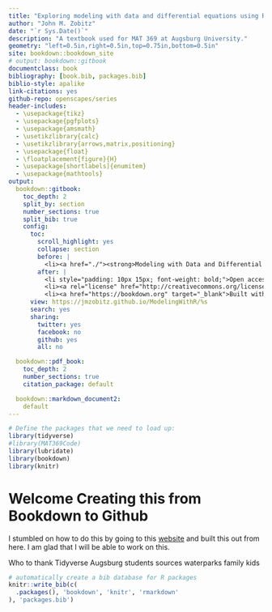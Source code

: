 ```yaml
--- 
title: "Exploring modeling with data and differential equations using R"
author: "John M. Zobitz"
date: "`r Sys.Date()`"
description: "A textbook used for MAT 369 at Augsburg University."
geometry: "left=0.5in,right=0.5in,top=0.75in,bottom=0.5in"
site: bookdown::bookdown_site
# output: bookdown::gitbook
documentclass: book
bibliography: [book.bib, packages.bib]
biblio-style: apalike
link-citations: yes
github-repo: openscapes/series
header-includes: 
  - \usepackage{tikz}
  - \usepackage{pgfplots}
  - \usepackage{amsmath}
  - \usetikzlibrary{calc}
  - \usetikzlibrary{arrows,matrix,positioning}
  - \usepackage{float}
  - \floatplacement{figure}{H}
  - \usepackage[shortlabels]{enumitem}
  - \usepackage{mathtools}
output:
  bookdown::gitbook:
    toc_depth: 2
    split_by: section
    number_sections: true
    split_bib: true
    config:
      toc:
        scroll_highlight: yes
        collapse: section
        before: |
          <li><a href="./"><strong>Modeling with Data and Differential Equations in R</strong><br>by John Zobitz</a></li>
        after: |
          <li style="padding: 10px 15px; font-weight: bold;">Open access book-in-progress</li>
          <li><a rel="license" href="http://creativecommons.org/licenses/by-nc-nd/4.0/"><img alt="Creative Commons License" style="border-width:0" src="https://i.creativecommons.org/l/by-nc-nd/4.0/88x31.png" /></a></li>
          <li><a href="https://bookdown.org" target="_blank">Built with Bookdown + RStudio</a></li>
      view: https://jmzobitz.github.io/ModelingWithR/%s
      search: yes
      sharing:
        twitter: yes
        facebook: no
        github: yes
        all: no

  bookdown::pdf_book:
    toc_depth: 2
    number_sections: true
    citation_package: default

  bookdown::markdown_document2:
    default
---
```


```r
# Define the packages that we need to load up:
library(tidyverse)
#library(MAT369Code)
library(lubridate)
library(bookdown)
library(knitr)
```


# Welcome  Creating this from Bookdown to Github {#welcome}
I stumbled on how to do this by going to this [website](https://jules32.github.io/bookdown-tutorial/) and built this out from here.  I am glad that I will be able to work on this.

Who to thank
Tidyverse
Augsburg
students
sources
waterparks
family
kids

```r
# automatically create a bib database for R packages
knitr::write_bib(c(
  .packages(), 'bookdown', 'knitr', 'rmarkdown'
), 'packages.bib')
```
